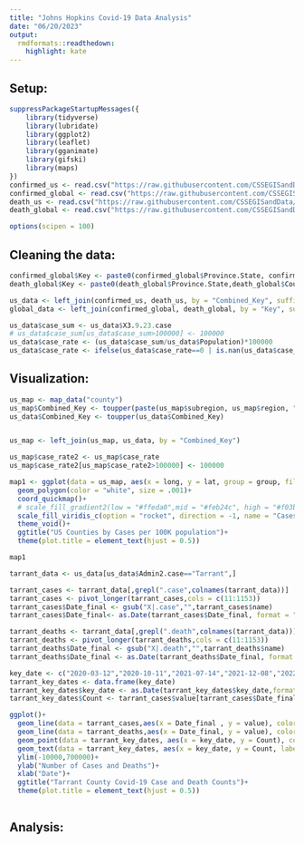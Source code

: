 ```yaml
---
title: "Johns Hopkins Covid-19 Data Analysis"
date: "06/20/2023"
output:
  rmdformats::readthedown:
    highlight: kate
---
```

## Setup: 
```r
suppressPackageStartupMessages({
    library(tidyverse)
    library(lubridate)
    library(ggplot2)
    library(leaflet)
    library(gganimate)
    library(gifski)
    library(maps)
})
confirmed_us <- read.csv("https://raw.githubusercontent.com/CSSEGISandData/COVID-19/master/csse_covid_19_data/csse_covid_19_time_series/time_series_covid19_confirmed_US.csv")
confirmed_global <- read.csv("https://raw.githubusercontent.com/CSSEGISandData/COVID-19/master/csse_covid_19_data/csse_covid_19_time_series/time_series_covid19_confirmed_global.csv")
death_us <- read.csv("https://raw.githubusercontent.com/CSSEGISandData/COVID-19/master/csse_covid_19_data/csse_covid_19_time_series/time_series_covid19_deaths_US.csv")
death_global <- read.csv("https://raw.githubusercontent.com/CSSEGISandData/COVID-19/master/csse_covid_19_data/csse_covid_19_time_series/time_series_covid19_deaths_global.csv")

options(scipen = 100)
```

## Cleaning the data:

```r
confirmed_global$Key <- paste0(confirmed_global$Province.State, confirmed_global$Country.Region)
death_global$Key <- paste0(death_global$Province.State,death_global$Country.Region)

us_data <- left_join(confirmed_us, death_us, by = "Combined_Key", suffix = c(".case",".death"))
global_data <- left_join(confirmed_global, death_global, by = "Key", suffix = c(".case",".death"))

us_data$case_sum <- us_data$X3.9.23.case
# us_data$case_sum[us_data$case_sum>100000] <- 100000
us_data$case_rate <- (us_data$case_sum/us_data$Population)*100000
us_data$case_rate <- ifelse(us_data$case_rate==0 | is.nan(us_data$case_rate) | us_data$case_rate==Inf, yes = 0, no = us_data$case_rate)
```


## Visualization: 

```r
us_map <- map_data("county")
us_map$Combined_Key <- toupper(paste(us_map$subregion, us_map$region, "US", sep = ", "))
us_data$Combined_Key <- toupper(us_data$Combined_Key)


us_map <- left_join(us_map, us_data, by = "Combined_Key")

us_map$case_rate2 <- us_map$case_rate
us_map$case_rate2[us_map$case_rate2>100000] <- 100000

map1 <- ggplot(data = us_map, aes(x = long, y = lat, group = group, fill = case_rate2))+
  geom_polygon(color = "white", size = .001)+
  coord_quickmap()+
  # scale_fill_gradient2(low = "#ffeda0",mid = "#feb24c", high = "#f03b20", midpoint = mean(us_data$case_rate)/3)
  scale_fill_viridis_c(option = "rocket", direction = -1, name = "Cases per 100K", labels = c("0","25,000","50,000","75,000","10,0000+"))+
  theme_void()+
  ggtitle("US Counties by Cases per 100K population")+
  theme(plot.title = element_text(hjust = 0.5))

map1
```

```r
tarrant_data <- us_data[us_data$Admin2.case=="Tarrant",]

tarrant_cases <- tarrant_data[,grepl(".case",colnames(tarrant_data))]
tarrant_cases <- pivot_longer(tarrant_cases,cols = c(11:1153))
tarrant_cases$Date_final <- gsub("X|.case","",tarrant_cases$name)
tarrant_cases$Date_final<- as.Date(tarrant_cases$Date_final, format = "%m.%d.%y")

tarrant_deaths <- tarrant_data[,grepl(".death",colnames(tarrant_data))]
tarrant_deaths <- pivot_longer(tarrant_deaths,cols = c(11:1153))
tarrant_deaths$Date_final <- gsub("X|.death","",tarrant_deaths$name)
tarrant_deaths$Date_final <- as.Date(tarrant_deaths$Date_final, format = "%m.%d.%y")

key_date <- c("2020-03-12","2020-10-11","2021-07-14","2021-12-08","2022-06-02","2022-12-02")
tarrant_key_dates <- data.frame(key_date)
tarrant_key_dates$key_date <- as.Date(tarrant_key_dates$key_date,format = "%Y-%m-%d")
tarrant_key_dates$Count <- tarrant_cases$value[tarrant_cases$Date_final %in% tarrant_key_dates$key_date]

ggplot()+
  geom_line(data = tarrant_cases,aes(x = Date_final , y = value), color = "blue", size = 1)+
  geom_line(data = tarrant_deaths,aes(x = Date_final, y = value), color = "red", size = 1)+
  geom_point(data = tarrant_key_dates, aes(x = key_date, y = Count), color = "black", size = 3)+
  geom_text(data = tarrant_key_dates, aes(x = key_date, y = Count, label = key_date), hjust = 0, vjust = 1.4)+
  ylim(-10000,700000)+
  ylab("Number of Cases and Deaths")+
  xlab("Date")+
  ggtitle("Tarrant County Covid-19 Case and Death Counts")+
  theme(plot.title = element_text(hjust = 0.5))
  

```


## Analysis: 

```r


```

